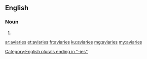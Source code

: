 ==English==

===Noun===
{{head|en|noun plural form}}

# {{plural of|aviary|lang=en}}

[[Category:English plurals ending in "-ies"]]

[[ar:aviaries]]
[[et:aviaries]]
[[fr:aviaries]]
[[ku:aviaries]]
[[mg:aviaries]]
[[my:aviaries]]